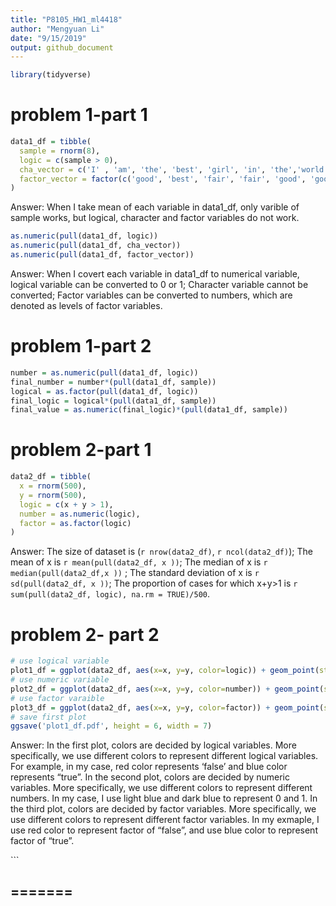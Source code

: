 ```yaml
---
title: "P8105_HW1_ml4418"
author: "Mengyuan Li"
date: "9/15/2019"
output: github_document
---
```

```r
library(tidyverse)
```

# problem 1-part 1

```r
data1_df = tibble(
  sample = rnorm(8),
  logic = c(sample > 0),
  cha_vector = c('I' , 'am', 'the', 'best', 'girl', 'in', 'the','world'),
  factor_vector = factor(c('good', 'best', 'fair', 'fair', 'good', 'good', 'best', 'best'))
)
```
Answer: When I take mean of each variable in data1_df, only varible of sample works, but logical, character and factor variables do not work.


```r
as.numeric(pull(data1_df, logic))
as.numeric(pull(data1_df, cha_vector))
as.numeric(pull(data1_df, factor_vector))
```

Answer: When I covert each variable in data1_df to numerical variable, logical variable can be converted to 0 or 1; Character variable cannot be converted; Factor variables can be converted to numbers, which are denoted as levels of factor variables.


# problem 1-part 2
```r
number = as.numeric(pull(data1_df, logic))
final_number = number*(pull(data1_df, sample))
logical = as.factor(pull(data1_df, logic))
final_logic = logical*(pull(data1_df, sample))
final_value = as.numeric(final_logic)*(pull(data1_df, sample))
```



# problem 2-part 1
```r
data2_df = tibble(
  x = rnorm(500),
  y = rnorm(500),
  logic = c(x + y > 1),
  number = as.numeric(logic),
  factor = as.factor(logic)
)
```
Answer: The size of dataset is (`r nrow(data2_df)`,
`r ncol(data2_df)`); The mean of x is `r mean(pull(data2_df, x ))`; The median of x is `r median(pull(data2_df,x ))` ; The standard deviation of x is `r sd(pull(data2_df, x ))`; The proportion of cases for which x+y>1 is `r sum(pull(data2_df, logic), na.rm = TRUE)/500`.




# problem 2- part 2
```r
# use logical variable
plot1_df = ggplot(data2_df, aes(x=x, y=y, color=logic)) + geom_point(stat="identity")
# use numeric variable
plot2_df = ggplot(data2_df, aes(x=x, y=y, color=number)) + geom_point(stat="identity")
# use factor varaible 
plot3_df = ggplot(data2_df, aes(x=x, y=y, color=factor)) + geom_point(stat="identity")
# save first plot
ggsave('plot1_df.pdf', height = 6, width = 7)
```

Answer: In the first plot, colors are decided by logical variables. More specifically, we use different colors to represent different logical variables. For example, in my case, red color represents 'false' and blue color represents "true".
In the second plot, colors are decided by numeric variables. More specifically, we use different colors to represent different numbers. In my case, I use light blue and dark blue to represent 0 and 1. In the third plot, colors are decided by factor variables. More specifically, we use different colors to represent different factor variables. In my exmaple, I use red color to represent factor of "false", and use blue color to represent factor of "true".   



```

=======
---

